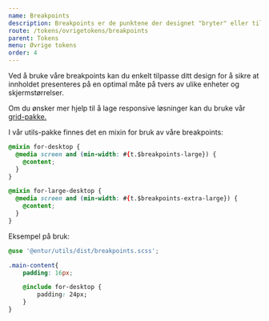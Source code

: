 ```yaml
---
name: Breakpoints
description: Breakpoints er de punktene der designet "bryter" eller tilpasses for å passe til ulike skjermstørrelser, fra små mobilenheter til store skjermer.
route: /tokens/ovrigetokens/breakpoints
parent: Tokens
menu: Øvrige tokens
order: 4
---
```



<PageHeader>

</PageHeader>

Ved å bruke våre breakpoints kan du enkelt tilpasse ditt design for å sikre at innholdet presenteres på en optimal måte på tvers av ulike enheter og skjermstørrelser. 

Om du ønsker mer hjelp til å lage responsive løsninger kan du bruke vår [grid-pakke.](/komponenter/ressurser/grid)

<TokenTable tokenKey="breakpoints" />

I vår utils-pakke finnes det en mixin for bruk av våre breakpoints:

```css
@mixin for-desktop {
  @media screen and (min-width: #{t.$breakpoints-large}) {
    @content;
  }
}

@mixin for-large-desktop {
  @media screen and (min-width: #{t.$breakpoints-extra-large}) {
    @content;
  }
}
```

Eksempel på bruk:

```css
@use '@entur/utils/dist/breakpoints.scss';

.main-content{
    padding: 16px;

    @include for-desktop {
        padding: 24px;
    }
}
```







